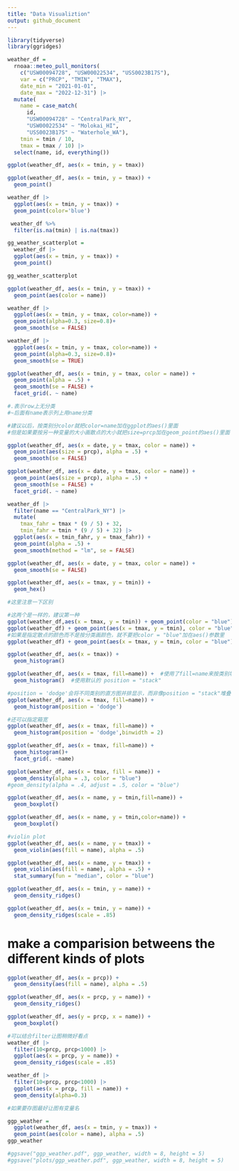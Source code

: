 ```yaml
---
title: "Data Visualiztion"
output: github_document
---
```


```r
library(tidyverse)
library(ggridges)
```

```r
weather_df = 
  rnoaa::meteo_pull_monitors(
    c("USW00094728", "USW00022534", "USS0023B17S"),
    var = c("PRCP", "TMIN", "TMAX"), 
    date_min = "2021-01-01",
    date_max = "2022-12-31") |>
  mutate(
    name = case_match(
      id, 
      "USW00094728" ~ "CentralPark_NY", 
      "USW00022534" ~ "Molokai_HI",
      "USS0023B17S" ~ "Waterhole_WA"),
    tmin = tmin / 10,
    tmax = tmax / 10) |>
  select(name, id, everything())

```

```r
ggplot(weather_df, aes(x = tmin, y = tmax))
```

```r
ggplot(weather_df, aes(x = tmin, y = tmax)) + 
  geom_point()

weather_df |>
  ggplot(aes(x = tmin, y = tmax)) + 
  geom_point(color='blue')
```

```r
 weather_df %>%
  filter(is.na(tmin) | is.na(tmax))
```

```r
gg_weather_scatterplot = 
  weather_df |>
  ggplot(aes(x = tmin, y = tmax)) + 
  geom_point()

gg_weather_scatterplot
```

```r
ggplot(weather_df, aes(x = tmin, y = tmax)) + 
  geom_point(aes(color = name))
```


```r
weather_df |>
  ggplot(aes(x = tmin, y = tmax, color=name)) + 
  geom_point(alpha=0.3, size=0.8)+
  geom_smooth(se = FALSE)

weather_df |>
  ggplot(aes(x = tmin, y = tmax, color=name)) + 
  geom_point(alpha=0.3, size=0.8)+
  geom_smooth(se = TRUE)
```

```r
ggplot(weather_df, aes(x = tmin, y = tmax, color = name)) + 
  geom_point(alpha = .5) +
  geom_smooth(se = FALSE) + 
  facet_grid(. ~ name)

#.表示row上无分类
#~后面有name表示列上用name分类
```

```r
#建议以后，按类别分color就把color=name加在ggplot的aes()里面
#但是如果要按另一种变量的大小画散点的大小就把size=prcp加在geom_point的aes()里面

ggplot(weather_df, aes(x = date, y = tmax, color = name)) + 
  geom_point(aes(size = prcp), alpha = .5) +
  geom_smooth(se = FALSE)

ggplot(weather_df, aes(x = date, y = tmax, color = name)) + 
  geom_point(aes(size = prcp), alpha = .5) +
  geom_smooth(se = FALSE) + 
  facet_grid(. ~ name)
```

```r
weather_df |> 
  filter(name == "CentralPark_NY") |> 
  mutate(
    tmax_fahr = tmax * (9 / 5) + 32,
    tmin_fahr = tmin * (9 / 5) + 32) |> 
  ggplot(aes(x = tmin_fahr, y = tmax_fahr)) +
  geom_point(alpha = .5) + 
  geom_smooth(method = "lm", se = FALSE)
```

```r
ggplot(weather_df, aes(x = date, y = tmax, color = name)) + 
  geom_smooth(se = FALSE)
```

```r
ggplot(weather_df, aes(x = tmax, y = tmin)) + 
  geom_hex()
```

```r
#这里注意一下区别

#这两个是一样的，建议第一种
ggplot(weather_df,aes(x = tmax, y = tmin)) + geom_point(color = "blue")
ggplot(weather_df) + geom_point(aes(x = tmax, y = tmin), color = "blue")
#如果是指定散点的颜色而不是按分类画颜色，就不要把color = "blue"加在aes()参数里
ggplot(weather_df) + geom_point(aes(x = tmax, y = tmin, color = "blue"))
```

```r
ggplot(weather_df, aes(x = tmax)) + 
  geom_histogram()

ggplot(weather_df, aes(x = tmax, fill=name)) +  #使用了fill=name来按类别填充颜色
  geom_histogram()  #使用默认的 position = "stack"

#position = 'dodge'会将不同类别的直方图并排显示，而非像position = "stack"堆叠在一起
ggplot(weather_df, aes(x = tmax, fill=name)) + 
  geom_histogram(position = 'dodge')

#还可以指定箱宽
ggplot(weather_df, aes(x = tmax, fill=name)) + 
  geom_histogram(position = 'dodge',binwidth = 2)
```

```r
ggplot(weather_df, aes(x = tmax, fill=name)) + 
  geom_histogram()+
  facet_grid(. ~name)
```

```r
ggplot(weather_df, aes(x = tmax, fill = name)) + 
  geom_density(alpha = .3, color = "blue")
#geom_density(alpha = .4, adjust = .5, color = "blue")
```

```r
ggplot(weather_df, aes(x = name, y = tmin,fill=name)) + 
  geom_boxplot()

ggplot(weather_df, aes(x = name, y = tmin,color=name)) + 
  geom_boxplot()
```

```r
#violin plot
ggplot(weather_df, aes(x = name, y = tmax)) + 
  geom_violin(aes(fill = name), alpha = .5)

ggplot(weather_df, aes(x = name, y = tmax)) + 
  geom_violin(aes(fill = name), alpha = .5) + 
  stat_summary(fun = "median", color = "blue")
```

```r
ggplot(weather_df, aes(x = tmin, y = name)) + 
  geom_density_ridges()

ggplot(weather_df, aes(x = tmin, y = name)) + 
  geom_density_ridges(scale = .85)
```

# make a comparision betweens the different kinds of plots

```r
ggplot(weather_df, aes(x = prcp)) + 
  geom_density(aes(fill = name), alpha = .5) 
```

```r
ggplot(weather_df, aes(x = prcp, y = name)) + 
  geom_density_ridges()
```

```r
ggplot(weather_df, aes(y = prcp, x = name)) + 
  geom_boxplot() 
```

```r
#可以结合filter让图稍微好看点
weather_df |> 
  filter(10<prcp, prcp<1000) |> 
  ggplot(aes(x = prcp, y = name)) + 
  geom_density_ridges(scale = .85)

weather_df |> 
  filter(10<prcp, prcp<1000) |> 
  ggplot(aes(x = prcp, fill = name)) + 
  geom_density(alpha=0.3)
```

```r
#如果要存图最好让图有变量名

ggp_weather = 
  ggplot(weather_df, aes(x = tmin, y = tmax)) + 
  geom_point(aes(color = name), alpha = .5) 
ggp_weather

#ggsave("ggp_weather.pdf", ggp_weather, width = 8, height = 5)
#ggsave("plots/ggp_weather.pdf", ggp_weather, width = 8, height = 5)
```
